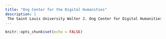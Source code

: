 ```yaml
---
title: "Ong Center for the Digital Humanities"
description: |
 The Saint Louis University Walter J. Ong Center for Digital Humanities (OngCDH) is a multidisciplinary center that promotes creativity, innovative scholarship, excellence in teaching, and service to the community, through fostering collaborative engagement with the digital humanities. The center supports faculty and students in the College of Arts and Sciences by organizing and sponsoring conferences, lectures, workshops, and seminars; providing individual mentorship and guidance; and by facilitating access to information resources. OngCDH is dedicated to diversity, equity, and social responsibility. 
---
```


```r
knitr::opts_chunk$set(echo = FALSE)
```

